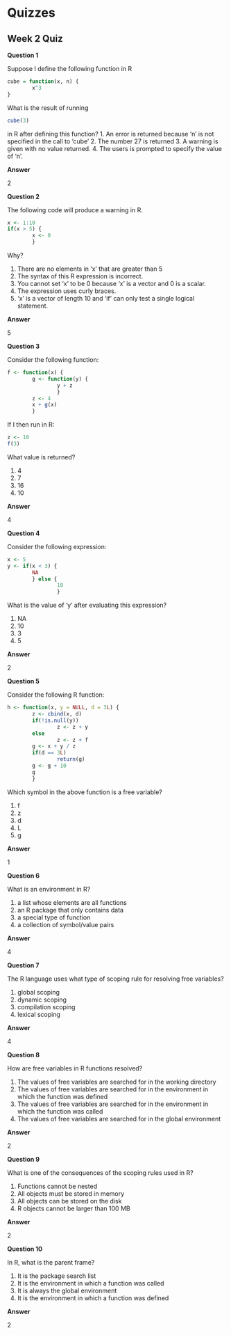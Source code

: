 Quizzes
========================================================

## Week 2 Quiz

**Question 1**

Suppose I define the following function in R

```r
cube = function(x, n) {
        x^3
}
```

What is the result of running 

```r
cube(3)

```

in R after defining this function?
1. An error is returned because 'n' is not specified in the call to 'cube'
2. The number 27 is returned
3. A warning is given with no value returned.
4. The users is prompted to specify the value of 'n'.


**Answer**

2

**Question 2**

The following code will produce a warning in R. 

```r
x <- 1:10
if(x > 5) {
        x <- 0
        }

```

Why?

1. There are no elements in 'x' that are greater than 5
2. The syntax of this R expression is incorrect.
3. You cannot set 'x' to be 0 because 'x' is a vector and 0 is a scalar.
4. The expression uses curly braces.
5. 'x' is a vector of length 10 and 'if' can only test a single logical statement. 

**Answer**

5

**Question 3**

Consider the following function:

```r
f <- function(x) {
        g <- function(y) {
                y + z
                }
        z <- 4
        x + g(x)
        }

```
If I then run in R:

```r
z <- 10
f(3)
```

What value is returned?

1. 4
2. 7
3. 16
4. 10 

**Answer**

4


**Question 4**

Consider the following expression: 

```r
x <- 5
y <- if(x < 3) {
        NA
        } else {
                10
                }

```
What is the value of 'y' after evaluating this expression?

1. NA
2. 10
3. 3
4. 5 

**Answer**

2

**Question 5**

Consider the following R function:

```r
h <- function(x, y = NULL, d = 3L) {
        z <- cbind(x, d)
        if(!is.null(y))
                z <- z + y
        else
                z <- z + f
        g <- x + y / z
        if(d == 3L)
                return(g)
        g <- g + 10
        g
        }
```
Which symbol in the above function is a free variable?

1. f
2. z
3. d
4. L
5. g 

**Answer**

1


**Question 6**

What is an environment in R?

1. a list whose elements are all functions
2. an R package that only contains data
3. a special type of function
4. a collection of symbol/value pairs 

**Answer**

4

**Question 7**

The R language uses what type of scoping rule for resolving free variables?

1. global scoping
2. dynamic scoping
3. compilation scoping
4. lexical scoping 

**Answer**

4

**Question 8**

How are free variables in R functions resolved?

1. The values of free variables are searched for in the working directory
2. The values of free variables are searched for in the environment in which the function was defined
3. The values of free variables are searched for in the environment in which the function was called
4. The values of free variables are searched for in the global environment 

**Answer**

2

**Question 9**

What is one of the consequences of the scoping rules used in R?

1. Functions cannot be nested
2. All objects must be stored in memory
3. All objects can be stored on the disk
4. R objects cannot be larger than 100 MB 

**Answer**

2

**Question 10**

In R, what is the parent frame?

1. It is the package search list
2. It is the environment in which a function was called
3. It is always the global environment
4. It is the environment in which a function was defined 

**Answer**

2
